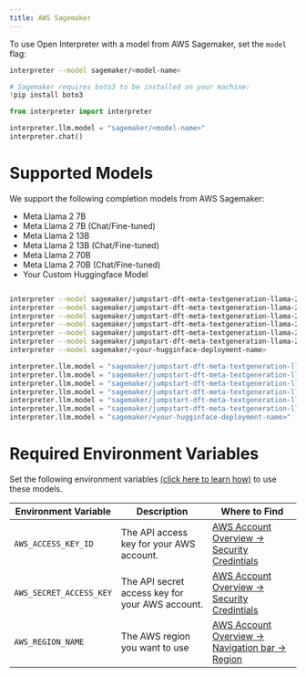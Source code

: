 ```yaml
---
title: AWS Sagemaker
---
```


To use Open Interpreter with a model from AWS Sagemaker, set the `model` flag:

<CodeGroup>

```bash Terminal
interpreter --model sagemaker/<model-name>
```

```python Python
# Sagemaker requires boto3 to be installed on your machine:
!pip install boto3

from interpreter import interpreter

interpreter.llm.model = "sagemaker/<model-name>"
interpreter.chat()
```

</CodeGroup>

# Supported Models

We support the following completion models from AWS Sagemaker:

- Meta Llama 2 7B
- Meta Llama 2 7B (Chat/Fine-tuned)
- Meta Llama 2 13B
- Meta Llama 2 13B (Chat/Fine-tuned)
- Meta Llama 2 70B
- Meta Llama 2 70B (Chat/Fine-tuned)
- Your Custom Huggingface Model

<CodeGroup>

```bash Terminal

interpreter --model sagemaker/jumpstart-dft-meta-textgeneration-llama-2-7b
interpreter --model sagemaker/jumpstart-dft-meta-textgeneration-llama-2-7b-f
interpreter --model sagemaker/jumpstart-dft-meta-textgeneration-llama-2-13b
interpreter --model sagemaker/jumpstart-dft-meta-textgeneration-llama-2-13b-f
interpreter --model sagemaker/jumpstart-dft-meta-textgeneration-llama-2-70b
interpreter --model sagemaker/jumpstart-dft-meta-textgeneration-llama-2-70b-b-f
interpreter --model sagemaker/<your-hugginface-deployment-name>
```

```python Python
interpreter.llm.model = "sagemaker/jumpstart-dft-meta-textgeneration-llama-2-7b"
interpreter.llm.model = "sagemaker/jumpstart-dft-meta-textgeneration-llama-2-7b-f"
interpreter.llm.model = "sagemaker/jumpstart-dft-meta-textgeneration-llama-2-13b"
interpreter.llm.model = "sagemaker/jumpstart-dft-meta-textgeneration-llama-2-13b-f"
interpreter.llm.model = "sagemaker/jumpstart-dft-meta-textgeneration-llama-2-70b"
interpreter.llm.model = "sagemaker/jumpstart-dft-meta-textgeneration-llama-2-70b-b-f"
interpreter.llm.model = "sagemaker/<your-hugginface-deployment-name>"
```

</CodeGroup>

# Required Environment Variables

Set the following environment variables [(click here to learn how)](https://chat.openai.com/share/1062cdd8-62a1-4aa8-8ec9-eca45645971a) to use these models.

| Environment Variable    | Description                                     | Where to Find                                                                       |
| ----------------------- | ----------------------------------------------- | ----------------------------------------------------------------------------------- |
| `AWS_ACCESS_KEY_ID`     | The API access key for your AWS account.        | [AWS Account Overview -> Security Credintials](https://console.aws.amazon.com/)     |
| `AWS_SECRET_ACCESS_KEY` | The API secret access key for your AWS account. | [AWS Account Overview -> Security Credintials](https://console.aws.amazon.com/)     |
| `AWS_REGION_NAME`       | The AWS region you want to use                  | [AWS Account Overview -> Navigation bar -> Region](https://console.aws.amazon.com/) |
